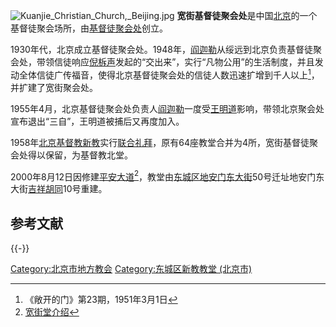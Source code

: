 [[File:Kuanjie_Christian_Church,_Beijing.jpg|thumb]]
'''宽街基督徒聚会处'''是中国[[北京|北京]]的一个基督徒聚会场所，由[[地方教会|基督徒聚会处]]创立。

1930年代，北京成立基督徒聚会处。1948年，[[阎迦勒|阎迦勒]]从绥远到北京负责基督徒聚会处，带领信徒响应[[倪柝声|倪柝声]]发起的“交出来”，实行“凡物公用”的生活制度，并且发动全体信徒广传福音，使得北京基督徒聚会处的信徒人数迅速扩增到千人以上<ref>《敞开的门》第23期，1951年3月1日</ref>，并扩建了宽街聚会处。 

1955年4月，北京基督徒聚会处负责人[[阎迦勒|阎迦勒]]一度受[[王明道|王明道]]影响，带领北京聚会处宣布退出“三自”，王明道被捕后又再度加入。

1958年[[北京基督教新教|北京基督教新教]]实行[[联合礼拜|联合礼拜]]，原有64座教堂合并为4所，宽街基督徒聚会处得以保留，为基督教北堂。

2000年8月12日因修建[[平安大道|平安大道]]<ref>[http://www.kuanjiechurch.com/联系方式.mht 宽街堂介绍]{{Dead link|date=2020年7月 |bot=InternetArchiveBot |fix-attempted=yes }}</ref>，教堂由[[东城区|东城区]][[地安门东大街|地安门东大街]]50号迁址地安门东大街[[吉祥胡同|吉祥胡同]]10号重建。

==参考文献==
{{Reflist}}

{{-}}
{{北京教堂}}

[[Category:北京市地方教会|Category:北京市地方教会]]
[[Category:东城区新教教堂_(北京市)|Category:东城区新教教堂 (北京市)]]